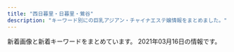 ```yaml
---
title: "西日暮里・日暮里・鶯谷"
description: "キーワード別にの巨乳アジアン・チャイナエステ嬢情報をまとめました。"
---
```


新着画像と新着キーワードをまとめています。
2021年03月16日の情報です。

<DmmAffiliateIns />
<KeywordTable
  shops={
    [
    {
        "url": "http://www.ai-lian.work/",
        "name": "\u5fc3\u7f8e",
        "station": "JR\u9daf\u8c37\u99c5\u5317\u53e3",
        "img_links": [
            "http://www.ai-lian.work/images/head.jpg",
            "http://www.ai-lian.work/images/2.jpg",
            "http://www.ai-lian.work/images/ta.jpg",
            "http://www.ai-lian.work/img/aya1.jpg",
            "http://www.ai-lian.work/images/mobile.jpg",
            "http://www.ai-lian.work/images/interior_t.jpg",
            "http://www.ai-lian.work/images/int1.jpg",
            "http://www.ai-lian.work/images/news.jpg",
            "http://www.ai-lian.work/images/int2.jpg",
            "http://www.ai-lian.work/images/rec1.jpg",
            "http://www.ai-lian.work/images/sys1.jpg",
            "http://www.ai-lian.work/images/staff_t.jpg",
            "http://www.ai-lian.work/img/yui1.jpg",
            "http://www.ai-lian.work/images/1.jpg",
            "http://www.ai-lian.work/images/tel.jpg",
            "http://www.ai-lian.work/images/3.jpg",
            "http://www.ai-lian.work/images/line.png",
            "http://www.ai-lian.work/img/saya1.jpg"
        ],
        "keywords": {}
    },
    {
        "keywords": {},
        "station": "JR\u65e5\u66ae\u91cc\u99c5\u6771\u53e3",
        "img_links": [
            "http://www.es-minami.com/gals/mika1.jpg",
            "http://www.es-minami.com/images/news.png",
            "http://www.es-minami.com/gals/nana1.jpg",
            "http://es-minami.com/gals/nana1.jpg",
            "http://www.es-minami.com/img/mika2.jpg",
            "http://es-minami.com/img/riri1.jpg",
            "http://www.es-minami.com/gals/yuki1.jpg",
            "http://www.es-minami.com/images/sayuri2.jpg",
            "http://www.es-minami.com/images/staff-bar.png",
            "http://www.es-minami.com/img/nana1.jpg",
            "http://es-minami.com/gals/sakura1.jpg",
            "http://es-minami.com/gals/mika1.jpg",
            "http://es-minami.com/img/sayuri2.jpg",
            "http://www.es-minami.com/img/mika1.jpg",
            "http://www.es-minami.com/gals/riri1.jpg",
            "http://www.es-minami.com/images/mika1.jpg",
            "http://es-minami.com/gals/sayuri2.jpg",
            "http://www.es-minami.com/gals/rika1.jpg",
            "http://www.es-minami.com/gals/sayuri1.jpg",
            "http://es-minami.com/images/mobole.png",
            "http://es-minami.com/gals/riri1.jpg",
            "http://www.es-minami.com/img/yuki1.jpg",
            "http://es-minami.com/images/rika1.jpg",
            "http://es-minami.com/images/staff-bar.png",
            "http://es-minami.com/images/sayuri1.jpg",
            "http://es-minami.com/gals/rika1.jpg",
            "http://es-minami.com/img/mika1.jpg",
            "http://es-minami.com/images/riri1.jpg",
            "http://www.es-minami.com/images/rika1.jpg",
            "http://www.es-minami.com/img/sayuri1.jpg",
            "http://www.es-minami.com/images/sayuri1.jpg",
            "http://www.es-minami.com/img/riri1.jpg",
            "http://www.es-minami.com/images/mika2.jpg",
            "http://www.es-minami.com/img/sayuri2.jpg",
            "http://es-minami.com/images/yuki1.jpg",
            "http://es-minami.com/images/mika2.jpg",
            "http://www.es-minami.com/gals/mika2.jpg",
            "http://es-minami.com/images/pick_staff6.jpg",
            "http://es-minami.com/img/yuki1.jpg",
            "http://es-minami.com/img/nana1.jpg",
            "http://es-minami.com/images/sayuri2.jpg",
            "http://www.es-minami.com/images/riri1.jpg",
            "http://es-minami.com/img/sayuri1.jpg",
            "http://www.es-minami.com/gals/sakura1.jpg",
            "http://www.es-minami.com/images/pick_staff6.jpg",
            "http://www.es-minami.com/images/nana1.jpg",
            "http://es-minami.com/gals/mika2.jpg",
            "http://es-minami.com/images/nana1.jpg",
            "http://es-minami.com/gals/sayuri1.jpg",
            "http://www.es-minami.com/images/yuki1.jpg",
            "http://es-minami.com/images/mika1.jpg",
            "http://es-minami.com/img/mika2.jpg",
            "http://www.es-minami.com/gals/sayuri2.jpg",
            "http://www.es-minami.com/images/mobole.png",
            "http://es-minami.com/images/news.png",
            "http://es-minami.com/gals/yuki1.jpg"
        ],
        "url": "http://es-minami.com/",
        "name": "\u307f\u306a\u307f"
    },
    {
        "url": "https://mominoki.tyo.ac/",
        "keywords": {
            "C": 15,
            "86": 4,
            "E": 4,
            "85": 12,
            "83": 4,
            "87": 8,
            "D": 24
        },
        "name": "\u3082\u307f\u306e\u6728",
        "station": "\u753a\u5c4b\u99c51\u756a\u51fa\u53e3",
        "img_links": [
            "https://mominoki.tyo.ac/photos/sites/41/2020/11/2020111401222038.jpg",
            "https://mominoki.tyo.ac/images/themes/pink/no2.png",
            "https://mominoki.tyo.ac/photos/sites/41/2020/09/2020092804344859.jpg",
            "https://mominoki.tyo.ac/images/themes/pink/s_newface.png",
            "https://mominoki.tyo.ac/images/themes/pink/s_news.png",
            "https://mominoki.tyo.ac/images/themes/pink/line.png",
            "https://mominoki.tyo.ac/photos/sites/41/2020/09/2020092810535583.jpg",
            "https://mominoki.tyo.ac/images/room2.jpg",
            "https://mominoki.tyo.ac/images/themes/pink/r3.jpg",
            "https://mominoki.tyo.ac/photos/sites/41/2020/09/2020092804344656.jpg",
            "https://mominoki.tyo.ac/images/room3.jpg",
            "https://mominoki.tyo.ac/photos/sites/41/2020/09/2020092804344750.jpg",
            "https://mominoki.tyo.ac/photos/sites/41/2021/03/202103150746598.jpg",
            "https://mominoki.tyo.ac/images/themes/pink/s_pickup.png",
            "https://mominoki.tyo.ac/images/themes/pink/s_ranking.png",
            "https://mominoki.tyo.ac/images/themes/pink/mobile.jpg",
            "https://mominoki.tyo.ac/images/themes/pink/s_staff.png",
            "https://mominoki.tyo.ac/photos/sites/41/2020/09/2020092801595154.jpg",
            "https://mominoki.tyo.ac/images/room4.jpg",
            "https://mominoki.tyo.ac/images/themes/pink/s_link.png",
            "https://mominoki.tyo.ac/photos/sites/41/2021/03/202103150747058.jpg",
            "https://mominoki.tyo.ac/images/themes/pink/no1.png",
            "https://mominoki.tyo.ac/images/room1.jpg"
        ]
    },
    {
        "name": "\u5065\u7f8e\u5802",
        "station": "JR\u9daf\u8c37\u99c5\u5317\u53e3",
        "keywords": {
            "C": 21
        },
        "url": "http://es-rlx.com/",
        "img_links": [
            "http://es-rlx.com/img/access/road01.jpg",
            "http://es-rlx.com/img/access/kanban.png",
            "http://es-rlx.com/img/access/road02.jpg",
            "http://es-rlx.com/img/ttl_tnew.png",
            "http://es-rlx.com/staff/mai/01mb.jpg",
            "http://es-rlx.com/staff/sakura/01mb.jpg",
            "http://es-rlx.com/pic/head.png",
            "http://es-rlx.com/staff/rumi/01mb.jpg",
            "http://es-rlx.com/staff/minami/01mb.jpg",
            "http://es-rlx.com/staff/yuki/01.jpg",
            "http://es-rlx.com/img/ttl_rec.png",
            "http://es-rlx.com/staff/anna/01mb.jpg",
            "http://es-rlx.com/img/ttl_mobile.png",
            "http://es-rlx.com/pic/top3.jpg",
            "http://es-rlx.com/img/ft_tel.png",
            "http://es-rlx.com/staff/sakura/01.jpg",
            "http://es-rlx.com/staff/mai/01.jpg",
            "http://es-rlx.com/img/youtube.jpg",
            "http://es-rlx.com/img/access/road04.jpg",
            "http://es-rlx.com/img/access/roaddm.png",
            "http://es-rlx.com/staff/yuki/01mb.jpg",
            "http://es-rlx.com/img/access/road03.jpg",
            "http://es-rlx.com/pic/top1.jpg",
            "http://es-rlx.com/pic/top2.jpg",
            "http://es-rlx.com/i/files/homeimg.jpg",
            "http://es-rlx.com/img/ttl_staff.png",
            "http://es-rlx.com/staff/rumi/01.jpg",
            "http://es-rlx.com/staff/anna/01.jpg",
            "http://es-rlx.com/staff/minami/01.jpg"
        ]
    },
    {
        "keywords": {
            "85": 16,
            "86": 19,
            "F": 3,
            "D": 48,
            "E": 6,
            "C": 18,
            "94": 3
        },
        "img_links": [
            "http://www.mac-riraku106.xyz/uploads/200801/1-200P1110631926.jpg",
            "http://www.mac-riraku106.xyz/uploads/190723/21-1.jpg",
            "http://www.mac-riraku106.xyz/uploads/191106/1-191106092J62Y.jpg",
            "http://www.mac-riraku106.xyz/uploads/190723/34-1.jpg",
            "http://www.mac-riraku106.xyz/uploads/190723/23-1.jpg",
            "http://www.mac-riraku106.xyz/uploads/190723/25-1.jpg",
            "http://www.mac-riraku106.xyz/uploads/200818/1-200QQ5535E92.jpg",
            "http://www.mac-riraku106.xyz/uploads/200325/1-2003251H340B9.jpg",
            "http://www.mac-riraku106.xyz/uploads/190723/10-1.jpg",
            "http://www.mac-riraku106.xyz/uploads/190723/1-1.jpg",
            "http://www.mac-riraku106.xyz/uploads/200501/1-200501125150516.jpg",
            "http://www.mac-riraku106.xyz/static/picture/top-img02.png",
            "http://www.mac-riraku106.xyz/uploads/190826/1-1ZR6144611E0.jpg",
            "http://www.mac-riraku106.xyz/uploads/200310/1-20031013091I08.jpg",
            "http://www.mac-riraku106.xyz/uploads/191209/1-191209123459153.jpg",
            "http://www.mac-riraku106.xyz/static/picture/michi02.png",
            "http://www.mac-riraku106.xyz/uploads/191128/1-19112Q3102OP.jpg",
            "http://www.mac-riraku106.xyz/uploads/190826/1-1ZR614462Qa.jpg",
            "http://www.mac-riraku106.xyz/uploads/200818/1-200QQ55415J4.jpg",
            "http://www.mac-riraku106.xyz/static/picture/top-img09.png",
            "http://www.mac-riraku106.xyz/uploads/190926/1-1Z926131R6102.jpg",
            "http://www.mac-riraku106.xyz/uploads/200501/1-200501145002a7.jpg",
            "http://www.mac-riraku106.xyz/uploads/191209/1-1912091229204E.jpg",
            "http://www.mac-riraku106.xyz/uploads/190906/1-1ZZ612503C39.jpg",
            "http://www.mac-riraku106.xyz/uploads/200501/1-200501125300127.jpg",
            "http://www.mac-riraku106.xyz/uploads/190906/1-1ZZ6125225A4.jpg",
            "http://www.mac-riraku106.xyz/uploads/200501/1-200501125159161.jpg",
            "http://www.mac-riraku106.xyz/static/picture/1.jpg",
            "http://www.mac-riraku106.xyz/uploads/191209/1-191209122ZY50.jpg",
            "http://www.mac-riraku106.xyz/static/picture/call.png",
            "http://www.mac-riraku106.xyz/uploads/191219/1-191219124141563.jpg",
            "http://www.mac-riraku106.xyz/uploads/190723/23-3.jpg",
            "http://www.mac-riraku106.xyz/uploads/190723/30-1.jpg",
            "http://www.mac-riraku106.xyz/uploads/191106/1-191106092T0531.jpg",
            "http://www.mac-riraku106.xyz/uploads/190926/1-1Z926131T2408.jpg",
            "http://www.mac-riraku106.xyz/uploads/200310/1-200310130925920.jpg",
            "http://www.mac-riraku106.xyz/uploads/190723/33-1.jpg",
            "http://www.mac-riraku106.xyz/uploads/190723/10-2.jpg",
            "http://www.mac-riraku106.xyz/uploads/191128/1-19112Q31009521.jpg",
            "http://www.mac-riraku106.xyz/static/picture/top-img01.png",
            "http://www.mac-riraku106.xyz/uploads/200317/1-20031G44220J0.jpg",
            "http://www.mac-riraku106.xyz/uploads/200608/1-20060Q0251EY.jpg",
            "http://www.mac-riraku106.xyz/uploads/200501/1-200501125251121.jpg",
            "http://www.mac-riraku106.xyz/uploads/200501/1-200501144951148.jpg",
            "http://www.mac-riraku106.xyz/static/picture/tel.png",
            "http://www.mac-riraku106.xyz/uploads/191128/1-19112Q3111UF.jpg",
            "http://www.mac-riraku106.xyz/uploads/200317/1-20031G4420c38.jpg",
            "http://www.mac-riraku106.xyz/uploads/200818/1-200QQ554231G.jpg",
            "http://www.mac-riraku106.xyz/uploads/200608/1-20060Q02506204.jpg",
            "http://www.mac-riraku106.xyz/uploads/200310/1-200310130Z0421.jpg",
            "http://www.mac-riraku106.xyz/uploads/191106/1-191106092S0357.jpg",
            "http://www.mac-riraku106.xyz/static/picture/top-img03.png",
            "http://www.mac-riraku106.xyz/uploads/200317/1-20031G44235R7.jpg",
            "http://www.mac-riraku106.xyz/uploads/200325/1-2003251H312V4.jpg",
            "http://www.mac-riraku106.xyz/uploads/200801/1-200P1110A4M2.jpg",
            "http://www.mac-riraku106.xyz/uploads/191008/1-19100Q5451M20.jpg",
            "http://www.mac-riraku106.xyz/uploads/200801/1-200P1110412514.jpg",
            "http://www.mac-riraku106.xyz/static/picture/michi01.png",
            "http://www.mac-riraku106.xyz/static/picture/2.jpg",
            "http://www.mac-riraku106.xyz/uploads/200501/1-200501145011C2.jpg",
            "http://www.mac-riraku106.xyz/uploads/191219/1-19121912423J29.jpg",
            "http://www.mac-riraku106.xyz/uploads/191008/1-19100Q5453V63.jpg",
            "http://www.mac-riraku106.xyz/uploads/190723/1-2.jpg",
            "http://www.mac-riraku106.xyz/uploads/190723/23-2.jpg"
        ],
        "name": "\u306f\u305f\u3061",
        "station": "JR\u65e5\u66ae\u91cc\u99c5\u5357\u53e3",
        "url": "http://www.mac-riraku106.xyz/"
    },
    {
        "station": "JR\u65e5\u66ae\u91cc\u99c5\u6771\u53e3",
        "name": "\u9e97\u4eba",
        "url": "http://reijin.xyz.mn/",
        "img_links": [],
        "keywords": {}
    },
    {
        "img_links": [
            "http://chou.ies.bz/photos/sites/85/2019/07/2019070106333414.jpg",
            "http://chou.ies.bz/images/s1.png",
            "http://chou.ies.bz/images/s_pick.png",
            "http://chou.ies.bz/photos/sites/85/2020/12/2020120204150858.jpg",
            "http://chou.ies.bz/photos/sites/85/2020/12/2020121802483415.jpg",
            "http://chou.ies.bz/photos/sites/85/2019/06/2019062803491517.jpg",
            "http://chou.ies.bz/photos/sites/85/2019/07/2019070509385227.jpg",
            "http://chou.ies.bz/photos/sites/85/2019/07/2019070106320474.jpg",
            "http://chou.ies.bz/images/mobile.png",
            "http://chou.ies.bz/photos/sites/85/2020/10/2020100610370157.jpg",
            "http://chou.ies.bz/photos/sites/85/2019/07/2019070106340260.jpg",
            "http://chou.ies.bz/images/s_news.png",
            "http://chou.ies.bz/photos/sites/85/2019/07/2019070106330942.jpg",
            "http://chou.ies.bz/photos/sites/85/2019/12/2019120602315853.jpg",
            "http://chou.ies.bz/images/n3.png",
            "http://chou.ies.bz/images/s_staff.jpg",
            "http://chou.ies.bz/images/top.png",
            "http://chou.ies.bz/images/s3.png",
            "http://chou.ies.bz/images/n1.jpg",
            "http://chou.ies.bz/photos/sites/85/2020/12/2020120204265615.jpg",
            "http://chou.ies.bz/photos/sites/85/2020/10/2020100610383828.jpg",
            "http://chou.ies.bz/images/s_link.png"
        ],
        "station": "JR\u897f\u65e5\u66ae\u91cc\u99c5",
        "keywords": {
            "85": 1,
            "84": 2,
            "86": 7,
            "D": 9,
            "E": 1,
            "87": 1,
            "C": 1
        },
        "url": "http://chou.ies.bz/",
        "name": "\u706f\u308a\u5c4b"
    },
    {
        "keywords": {},
        "name": "\u307b\u307b\u3048\u307f",
        "url": "http://www.hohoemi.es-relax.info/",
        "img_links": [
            "http://www.hohoemi.es-relax.info/gals/nanami1.jpg",
            "http://www.hohoemi.es-relax.info/gals/mirai1.jpg",
            "http://www.hohoemi.es-relax.info/images/r02.jpg",
            "http://www.hohoemi.es-relax.info/images/img02.jpg",
            "http://www.hohoemi.es-relax.info/images/162-1.jpg",
            "http://www.hohoemi.es-relax.info/images/img04.jpg",
            "http://www.hohoemi.es-relax.info/gals/yuyu1.jpg",
            "http://www.hohoemi.es-relax.info/i/room/r02.jpg",
            "http://www.hohoemi.es-relax.info/gals/rika1.jpg",
            "http://www.hohoemi.es-relax.info/gals/monika1.jpg",
            "http://www.hohoemi.es-relax.info/images/img03.jpg",
            "http://www.hohoemi.es-relax.info/gals/nana1.jpg",
            "http://www.hohoemi.es-relax.info/gals/karin1.jpg",
            "http://www.hohoemi.es-relax.info/gals/egao1.jpg",
            "http://www.hohoemi.es-relax.info/i/room/r04.jpg",
            "http://www.hohoemi.es-relax.info/gals/yuri1.jpg",
            "http://www.hohoemi.es-relax.info/images/r01.jpg",
            "http://www.hohoemi.es-relax.info/images/r03.jpg",
            "http://www.hohoemi.es-relax.info/images/newsbar.jpg",
            "http://www.hohoemi.es-relax.info/images/nanami1.jpg",
            "http://www.hohoemi.es-relax.info/images/r04.jpg",
            "http://www.hohoemi.es-relax.info/i/room/r03.jpg",
            "http://www.hohoemi.es-relax.info/images/r05.jpg",
            "http://www.hohoemi.es-relax.info/i/room/r01.jpg"
        ],
        "station": "JR\u897f\u65e5\u66ae\u91cc\u99c5"
    },
    {
        "keywords": {
            "E": 1,
            "G": 1,
            "\u30bb\u30af\u30b7\u30fc": 23,
            "\u30c0\u30a4\u30ca\u30de\u30a4\u30c8": 1
        },
        "station": "JR\u65e5\u66ae\u91cc\u99c5\u5357\u53e3",
        "img_links": [
            "https://www.sofia-est.com/img/material/mob_m2_rev1.jpg",
            "https://www.sofia-est.com/img/girl/thumb/s100_2.jpg",
            "https://www.sofia-est.com/img/girl/thumb/s56_2.jpg",
            "https://www.sofia-est.com/img/material/mobileqr.png",
            "https://www.sofia-est.com/img/girl/main/s85_1.jpg",
            "https://www.sofia-est.com/img/material/photo6.jpg",
            "https://www.sofia-est.com/img/girl/list/s85_list.jpg",
            "https://www.sofia-est.com/img/girl/list/s84_list.jpg",
            "https://www.sofia-est.com/img/material/page8_subt1.png",
            "https://www.sofia-est.com/img/material/movieicon.png",
            "https://www.sofia-est.com/img/material/page6_subt1.png",
            "https://www.sofia-est.com/img/material/top_twitter.png",
            "https://www.sofia-est.com/img/material/page6_subt2.png",
            "https://www.sofia-est.com/img/girl/thumb/s57_1.jpg",
            "https://www.sofia-est.com/img/girl/list/s56_list.jpg",
            "https://www.sofia-est.com/img/material/mob_m5.jpg",
            "https://www.sofia-est.com/img/top/topslide20141210.jpg",
            "https://www.sofia-est.com/img/girl/thumb/s81_5.jpg",
            "https://www.sofia-est.com/img/material/courseoption_rev1.png",
            "https://www.sofia-est.com/img/girl/list/s55_list.jpg",
            "https://www.sofia-est.com/img/girl/list/s108_list.jpg",
            "https://www.sofia-est.com/img/material/gm4_rollout.png",
            "https://www.sofia-est.com/img/girl/thumb/s108_1.jpg",
            "https://www.sofia-est.com/img/material/gm2_rollout.png",
            "https://www.sofia-est.com/img/girl/thumb/s85_1.jpg",
            "https://www.sofia-est.com/img/material/photobig.jpg",
            "https://www.sofia-est.com/img/material/course_tanta2.png",
            "https://www.sofia-est.com/img/material/course_tanta1.png",
            "https://www.sofia-est.com/img/girl/thumb/s55_3.jpg",
            "https://www.sofia-est.com/img/girl/main/s57_1.jpg",
            "https://www.sofia-est.com/img/material/top_news.png",
            "https://www.sofia-est.com/img/material/gm1_rollout.png",
            "https://www.sofia-est.com/img/material/mob_m1_rev1.jpg",
            "https://www.sofia-est.com/img/material/mob_t3.jpg",
            "https://www.sofia-est.com/img/material/photo8.jpg",
            "https://www.sofia-est.com/img/material/mob_m4.jpg",
            "https://www.sofia-est.com/img/top/topslide20150918.jpg",
            "https://www.sofia-est.com/img/material/photo7.jpg",
            "https://www.sofia-est.com/img/girl/thumb/s89_2.jpg",
            "https://www.sofia-est.com/img/material/top_kodawari.png",
            "https://www.sofia-est.com/img/material/movie_right_yaji.png",
            "https://www.sofia-est.com/img/material/gm5_rollout.png",
            "https://www.sofia-est.com/img/girl/main/s89_1.jpg",
            "https://www.sofia-est.com/img/girl/list/s89_list.jpg",
            "https://www.sofia-est.com/img/girl/thumb/s85_2.jpg",
            "https://www.sofia-est.com/img/material/hosi5.png",
            "https://www.sofia-est.com/img/material/page6_subt3.png",
            "https://www.sofia-est.com/img/material/top_camp.png",
            "https://www.sofia-est.com/img/girl/thumb/s84_1.jpg",
            "https://www.sofia-est.com/img/material/mob_t5.jpg",
            "https://www.sofia-est.com/img/girl/pickup/pickup20190509222453.jpg",
            "https://www.sofia-est.com/img/material/gm6_rollout.png",
            "https://www.sofia-est.com/img/girl/list/s94_list.jpg",
            "https://www.sofia-est.com/img/material/top_kodawariimg1.jpg",
            "https://www.sofia-est.com/img/material/coursepoint_rev2.png",
            "https://www.sofia-est.com/img/girl/thumb/s92_2.jpg",
            "https://www.sofia-est.com/img/girl/pickup/pickup20191220093702.jpg",
            "https://www.sofia-est.com/img/girl/thumb/s89_1.jpg",
            "https://www.sofia-est.com/img/girl/main/s92_1.jpg",
            "https://www.sofia-est.com/img/material/doublecourse_rev1.png",
            "https://www.sofia-est.com/img/girl/thumb/s55_1.jpg",
            "https://www.sofia-est.com/img/material/top_movie.png",
            "https://www.sofia-est.com/img/girl/thumb/s56_1.jpg",
            "https://www.sofia-est.com/img/material/mob_youtube.png",
            "https://www.sofia-est.com/img/girl/pickup/pickup20191220093623.jpg",
            "https://www.sofia-est.com/img/material/mob_t1.jpg",
            "https://www.sofia-est.com/img/material/photo3.jpg",
            "https://www.sofia-est.com/img/material/iph.png",
            "https://www.sofia-est.com/img/girl/list/s111_list.jpg",
            "https://www.sofia-est.com/img/girl/thumb/s97_2.jpg",
            "https://www.sofia-est.com/img/material/top_newface.png",
            "https://www.sofia-est.com/img/material/photo4.jpg",
            "https://www.sofia-est.com/img/material/pagetop_rollout.png",
            "https://www.sofia-est.com/img/material/top_about.png",
            "https://www.sofia-est.com/img/material/noimg_b.jpg",
            "https://www.sofia-est.com/img/girl/list/s92_list.jpg",
            "https://www.sofia-est.com/img/girl/thumb/s81_2.jpg",
            "https://www.sofia-est.com/img/girl/thumb/s92_1.jpg",
            "https://www.sofia-est.com/img/girl/main/s111_1.jpg",
            "https://www.sofia-est.com/img/material/photo1.jpg",
            "https://www.sofia-est.com/img/material/photo5.jpg",
            "https://www.sofia-est.com/img/material/page3_1_subt2.png",
            "https://www.sofia-est.com/img/girl/main/s108_1.jpg",
            "https://www.sofia-est.com/img/girl/thumb/s99_2.jpg",
            "https://www.sofia-est.com/img/girl/main/s97_1.jpg",
            "https://www.sofia-est.com/img/girl/main/s100_1.jpg",
            "https://www.sofia-est.com/img/girl/thumb/s81_1.jpg",
            "https://www.sofia-est.com/img/material/page2_subt1.png",
            "https://www.sofia-est.com/img/girl/main/s81_1.jpg",
            "https://www.sofia-est.com/img/material/mob_t2.jpg",
            "https://www.sofia-est.com/img/girl/mobilepickup/mobilepickup20200302124127.jpg",
            "https://www.sofia-est.com/img/what/coupon202009.png",
            "https://www.sofia-est.com/img/girl/thumb/s85_3.jpg",
            "https://www.sofia-est.com/img/material/gm3_rollout.png",
            "https://www.sofia-est.com/img/banner/koko_120x60.png",
            "https://www.sofia-est.com/img/girl/thumb/s99_1.jpg",
            "https://www.sofia-est.com/img/girl/thumb/s111_1.jpg",
            "https://www.sofia-est.com/img/material/movie_left_yaji.png",
            "https://www.sofia-est.com/img/material/movie20141210.jpg",
            "https://www.sofia-est.com/img/material/photo2.jpg",
            "https://www.sofia-est.com/img/material/yakusoku.png",
            "https://www.sofia-est.com/img/girl/thumb/s97_1.jpg",
            "https://www.sofia-est.com/img/girl/thumb/s81_3.jpg",
            "https://www.sofia-est.com/img/material/page5_subt2.png",
            "https://www.sofia-est.com/img/girl/thumb/s84_2.jpg",
            "https://www.sofia-est.com/img/girl/list/s57_list.jpg",
            "https://www.sofia-est.com/img/material/page8_subt2.png",
            "https://www.sofia-est.com/img/material/page4_subt2.png",
            "https://www.sofia-est.com/img/girl/thumb/s81_4.jpg",
            "https://www.sofia-est.com/img/material/page3_subt1.png",
            "https://www.sofia-est.com/img/material/mob_m3_rev1.jpg",
            "https://www.sofia-est.com/img/girl/main/s56_1.jpg",
            "https://www.sofia-est.com/img/girl/list/s81_list.jpg",
            "https://www.sofia-est.com/img/material/top_pickup.png",
            "https://www.sofia-est.com/img/top/topslide20141211.jpg",
            "https://www.sofia-est.com/img/material/noimg_m.jpg",
            "https://www.sofia-est.com/img/girl/main/s99_1.jpg",
            "https://www.sofia-est.com/img/material/page5_subt1.png",
            "https://www.sofia-est.com/img/girl/list/s100_list.jpg",
            "https://www.sofia-est.com/img/girl/main/s55_1.jpg",
            "https://www.sofia-est.com/img/girl/main/s84_1.jpg",
            "https://www.sofia-est.com/img/material/mob_t4.jpg",
            "https://www.sofia-est.com/img/girl/list/s97_list.jpg",
            "https://www.sofia-est.com/img/girl/thumb/s100_1.jpg",
            "https://www.sofia-est.com/img/material/page3_1_subt1.png",
            "https://www.sofia-est.com/img/material/sd_rt_btn.png",
            "https://www.sofia-est.com/img/girl/list/s99_list.jpg",
            "https://www.sofia-est.com/img/material/page7_subt1.png",
            "https://www.sofia-est.com/img/material/page4_subt1.png",
            "https://www.sofia-est.com/img/girl/pickup/pickup20200111122329.jpg",
            "https://www.sofia-est.com/img/girl/thumb/s55_2.jpg",
            "https://www.sofia-est.com/img/material/top_infomation.png",
            "https://www.sofia-est.com/img/material/phototxt.jpg"
        ],
        "url": "https://www.sofia-est.com/",
        "name": "\u30bd\u30d5\u30a3\u30a2"
    },
    {
        "keywords": {
            "86": 3,
            "88": 6,
            "C": 13,
            "87": 3
        },
        "img_links": [
            "http://onkyoukou.tyo.cm/images/top.png",
            "http://onkyoukou.tyo.cm/images/acc2.jpg",
            "http://onkyoukou.tyo.cm/images/s_news.jpg",
            "http://onkyoukou.tyo.cm/images/s_staff1.jpg",
            "http://onkyoukou.tyo.cm/images/face_bj.jpg",
            "http://onkyoukou.tyo.cm/images/mobile.jpg",
            "http://onkyoukou.tyo.cm/images/s_pick.jpg",
            "http://onkyoukou.tyo.cm/images/nbj3.jpg",
            "http://onkyoukou.tyo.cm/images/s_mobile.jpg",
            "http://onkyoukou.tyo.cm/images/s_staff.jpg",
            "http://onkyoukou.tyo.cm/photos/sites/88/2017/03/staff2.jpg",
            "http://onkyoukou.tyo.cm/photos/sites/88/2017/03/staff1.jpg",
            "http://onkyoukou.tyo.cm/images/s_link.jpg",
            "http://onkyoukou.tyo.cm/images/nbj1.jpg",
            "http://onkyoukou.tyo.cm/images/acc3.jpg",
            "http://onkyoukou.tyo.cm/images/n1.jpg",
            "http://onkyoukou.tyo.cm/photos/sites/88/2017/03/staff4.jpg",
            "http://onkyoukou.tyo.cm/images/line.jpg",
            "http://onkyoukou.tyo.cm/images/s_face.jpg",
            "http://onkyoukou.tyo.cm/photos/sites/88/2020/03/2020030111163079.jpg",
            "http://onkyoukou.tyo.cm/images/face_bj3.jpg",
            "http://onkyoukou.tyo.cm/images/n3.jpg",
            "http://onkyoukou.tyo.cm/images/acc1.jpg"
        ],
        "station": "JR\u897f\u65e5\u66ae\u91cc\u99c5",
        "name": "\u6e29\u99a8\u6e2f-\u304a\u3093\u304d\u3087\u3046\u3053\u3046-",
        "url": "http://onkyoukou.tyo.cm/"
    },
    {
        "station": "JR\u65e5\u66ae\u91cc\u99c5\u6771\u53e3",
        "img_links": [
            "http://esthe-aroma.red/images/top.png",
            "http://esthe-aroma.red/images/cg01.jpg",
            "http://esthe-aroma.red/images/cg05.jpg",
            "http://esthe-aroma.red/images/cg10.jpg",
            "http://esthe-aroma.red/images/evetop.png",
            "http://esthe-aroma.red/images/cg09.jpg",
            "http://esthe-aroma.red/images/cg07.jpg",
            "http://esthe-aroma.red/images/kan.jpg",
            "http://esthe-aroma.red/images/imm.jpg",
            "http://esthe-aroma.red/images/staff_s.png",
            "http://esthe-aroma.red/images/sruru.jpg",
            "http://esthe-aroma.red/images/cg03.jpg",
            "http://esthe-aroma.red/images/cg04.jpg",
            "http://esthe-aroma.red/images/r4.jpg",
            "http://esthe-aroma.red/images/precau.png",
            "http://esthe-aroma.red/images/rec.png",
            "http://esthe-aroma.red/images/r3.jpg",
            "http://esthe-aroma.red/link/menlog.jpg",
            "http://esthe-aroma.red/images/cg00.jpg",
            "http://esthe-aroma.red/images/cg11.jpg",
            "http://esthe-aroma.red/images/cg06.jpg",
            "http://esthe-aroma.red/images/cg02.jpg",
            "http://esthe-aroma.red/images/cg08.jpg",
            "http://esthe-aroma.red/images/r2.jpg",
            "http://esthe-aroma.red/images/news.png",
            "http://esthe-aroma.red/images/r1.jpg"
        ],
        "name": "\u548c\u5408 \u308f\u3054\u3046",
        "url": "http://esthe-aroma.red/",
        "keywords": {
            "86": 10,
            "D": 9,
            "E": 1
        }
    },
    {
        "name": "\u3075\u308f\u3075\u308f",
        "station": "JR\u897f\u65e5\u66ae\u91cc\u99c5",
        "keywords": {
            "C": 36,
            "E": 12,
            "87": 12,
            "83": 36,
            "86": 12,
            "D": 12
        },
        "url": "http://flowerscent.este.work/",
        "img_links": [
            "http://flowerscent.este.work/head_3_4691_1556258938113847.png",
            "http://flowerscent.este.work/head_2_4691_1553674270815382.png",
            "http://flowerscent.este.work/2/uploadimg/1600260826.jpg",
            "http://flowerscent.este.work/2/uploadimg/1599833697.jpg",
            "http://flowerscent.este.work/head_1_4691_1553674270167089.png"
        ]
    },
    {
        "url": "http://massage-aroma.pink/",
        "img_links": [
            "http://massage-aroma.pink/images/cg01.jpg",
            "http://massage-aroma.pink/images/cg08.jpg",
            "http://massage-aroma.pink/images/cg011.jpg",
            "http://massage-aroma.pink/images/nav-006.png",
            "http://massage-aroma.pink/images/cg07.jpg",
            "http://massage-aroma.pink/images/cg061.jpg",
            "http://massage-aroma.pink/images/cg03.jpg",
            "http://massage-aroma.pink/images/cg09.jpg",
            "http://massage-aroma.pink/images/nav-002.png",
            "http://massage-aroma.pink/images/top001.png",
            "http://massage-aroma.pink/images/tel.png",
            "http://massage-aroma.pink/images/cg05.jpg",
            "http://massage-aroma.pink/images/cg06.jpg",
            "http://massage-aroma.pink/images/nav-004.png",
            "http://massage-aroma.pink/images/cg04.jpg",
            "http://massage-aroma.pink/images/nav-003.png",
            "http://massage-aroma.pink/images/cg02.jpg",
            "http://massage-aroma.pink/images/no.png",
            "http://massage-aroma.pink/images/nav-005.png",
            "http://massage-aroma.pink/images/nav-001.png",
            "http://massage-aroma.pink/images/cg10.jpg"
        ],
        "keywords": {
            "D": 10,
            "86": 10
        },
        "station": "JR\u65e5\u66ae\u91cc\u99c5\u6771\u53e3",
        "name": "\u30d1\u30b8\u30e3\u30de"
    },
    {
        "img_links": [
            "http://momo.tyo.cm/images/tit_com03.png",
            "http://momo.tyo.cm/images/tit_com04.png",
            "http://momo.tyo.cm/images/nav_link06.png",
            "http://momo.tyo.cm/photos/sites/53/2021/02/2021021607405882.jpg",
            "http://momo.tyo.cm/photos/sites/53/2021/02/2021021607405658.jpg",
            "http://momo.tyo.cm/images/border01.png",
            "http://momo.tyo.cm/images/tit05.png",
            "http://momo.tyo.cm/images/news.png",
            "http://momo.tyo.cm/images/tit_com.png",
            "http://momo.tyo.cm/images/nav_link01.png",
            "http://momo.tyo.cm/images/tit_link01.png",
            "http://momo.tyo.cm/images/tit_com01.png",
            "http://momo.tyo.cm/images/bg_pick.png",
            "http://momo.tyo.cm/photos/sites/53/2021/02/2021021607405578.jpg",
            "http://momo.tyo.cm/images/tit04.png",
            "http://momo.tyo.cm/images/tit_com02.png",
            "http://momo.tyo.cm/photos/sites/53/2021/02/2021021607405730.jpg",
            "http://momo.tyo.cm/images/nav_link04.png",
            "http://momo.tyo.cm/images/border02.png",
            "http://momo.tyo.cm/images/tit_staff.png",
            "http://momo.tyo.cm/images/nav_link05.png",
            "http://momo.tyo.cm/images/tit02.png",
            "http://momo.tyo.cm/images/pagetop.png",
            "http://momo.tyo.cm/images/tit_com05.png",
            "http://momo.tyo.cm/images/top_slider01.jpg",
            "http://momo.tyo.cm/images/top_slider02.jpg",
            "http://momo.tyo.cm/images/nav_link02.png",
            "http://momo.tyo.cm/images/tit01.png",
            "http://momo.tyo.cm/images/nav_link03.png",
            "http://momo.tyo.cm/images/tit03.png"
        ],
        "url": "http://momo.tyo.cm/",
        "keywords": {
            "D": 20,
            "86": 15,
            "85": 5
        },
        "name": "\u6843",
        "station": "JR\u65e5\u66ae\u91cc\u99c5\u5357\u53e3"
    },
    {
        "station": "JR\u65e5\u66ae\u91cc\u99c5\u6771\u53e3",
        "keywords": {
            "C": 6
        },
        "name": "\u7e01",
        "url": "http://www.en-nippori.net/",
        "img_links": [
            "http://www.en-nippori.net/image/mainparts/images/navi01_07.jpg",
            "http://www.en-nippori.net/image/therapist/04.jpg",
            "http://www.en-nippori.net/image/mainparts/images/navi01_05.jpg",
            "http://www.en-nippori.net/image/therapist/01.jpg",
            "http://www.en-nippori.net/image/mainparts/main.jpg",
            "http://www.en-nippori.net/image/therapist/02.jpg",
            "http://www.en-nippori.net/image/mainparts/images/navi01_03.jpg",
            "http://www.en-nippori.net/image/index/top.jpg",
            "http://www.en-nippori.net/image/therapist/03.jpg",
            "http://www.en-nippori.net/image/mainparts/images/navi01_04.jpg",
            "http://www.en-nippori.net/image/mainparts/images/navi01_02.jpg",
            "http://www.en-nippori.net/image/therapist/06.jpg",
            "http://www.en-nippori.net/image/mainparts/images/navi01_06.jpg"
        ]
    },
    {
        "keywords": {},
        "img_links": [
            "http://www.es-ms.work/images/int2.jpg",
            "http://www.es-ms.work/staff/sayuri.jpg",
            "http://www.es-ms.work/images/rec2.jpg",
            "http://www.es-ms.work/images/int1.jpg",
            "http://www.es-ms.work/images/rec1.jpg",
            "http://www.es-ms.work/images/2.jpg",
            "http://www.es-ms.work/images/ac1.jpg",
            "http://www.es-ms.work/images/news.jpg",
            "http://www.es-ms.work/img/rina1.jpg",
            "http://www.es-ms.work/img/sayuri1.jpg",
            "http://www.es-ms.work/images/staff_t.jpg",
            "http://www.es-ms.work/images/sys.jpg",
            "http://www.es-ms.work/images/interior_t.jpg",
            "http://www.es-ms.work/images/head.jpg",
            "http://www.es-ms.work/staff/kaya.jpg",
            "http://www.es-ms.work/images/tg.jpg",
            "http://www.es-ms.work/staff/rina.jpg",
            "http://www.es-ms.work/img/kaya1.jpg",
            "http://www.es-ms.work/images/1.jpg",
            "http://www.es-ms.work/images/3.jpg",
            "http://www.es-ms.work/images/s1.png"
        ],
        "url": "http://www.es-ms.work/",
        "station": "JR\u9daf\u8c37\u99c5\u5317\u53e3",
        "name": "\u685c\u306e\u5bb6"
    },
    {
        "name": "\u672a\u6765",
        "station": "\u65e5\u66ae\u91cc\u99c5\u6771\u53e3",
        "img_links": [
            "http://www.relax-mirai.info/gals/aki1.jpg",
            "http://www.relax-mirai.info/images/m02.jpg",
            "http://www.relax-mirai.info/images/risa1.jpg",
            "http://www.relax-mirai.info/i/120/sayuri1.jpg",
            "http://www.relax-mirai.info/images/m03.jpg",
            "http://www.relax-mirai.info/gals/kaka1.jpg",
            "http://www.relax-mirai.info/i/images/sayuri1.jpg",
            "http://www.relax-mirai.info/i/images/momo1.jpg",
            "http://www.relax-mirai.info/gals/emi1.jpg",
            "http://www.relax-mirai.info/images/qr.jpg",
            "http://www.relax-mirai.info/images/info02.jpg",
            "http://www.relax-mirai.info/gals/risa1.jpg",
            "http://www.relax-mirai.info/images/momo1.jpg",
            "http://www.relax-mirai.info/images/info01.jpg",
            "http://www.relax-mirai.info/images/m04.jpg",
            "http://www.relax-mirai.info/images/sayuri1.jpg"
        ],
        "keywords": {},
        "url": "http://www.relax-mirai.info/"
    },
    {
        "url": "http://lapis.tyo.cm/",
        "img_links": [
            "http://lapis.tyo.cm/photos/sites/75/2021/01/2021010407562697.jpg",
            "http://lapis.tyo.cm/images/pick_bj1.jpg",
            "http://lapis.tyo.cm/photos/sites/75/2021/01/2021010407562324.jpg",
            "http://lapis.tyo.cm/images/s_face.jpg",
            "http://lapis.tyo.cm/images/pick_bj3.jpg",
            "http://lapis.tyo.cm/images/nbj1.jpg",
            "http://lapis.tyo.cm/photos/sites/75/2021/01/2021010407562290.jpg",
            "http://lapis.tyo.cm/images/mobile.jpg",
            "http://lapis.tyo.cm/images/nbj3.jpg",
            "http://lapis.tyo.cm/photos/sites/75/2021/01/2021010407562482.jpg",
            "http://lapis.tyo.cm/images/new.jpg",
            "http://lapis.tyo.cm/images/s_pick.jpg",
            "http://lapis.tyo.cm/images/s_blog.jpg",
            "http://lapis.tyo.cm/images/top.png",
            "http://lapis.tyo.cm/images/s_link.jpg",
            "http://lapis.tyo.cm/images/s_staff.jpg"
        ],
        "station": "JR\u9daf\u8c37\u99c5\u5317\u53e3",
        "name": "\u30e9\u30d4\u30b9",
        "keywords": {
            "D": 16,
            "87": 4,
            "83": 4,
            "86": 8
        }
    },
    {
        "img_links": [
            "http://www.night.ne.jp/nightnet/img/10.jpg",
            "http://www.night.ne.jp/_format/W/img/whats_view.jpg",
            "http://www.night.ne.jp/nightnet/img/11.jpg",
            "http://www.night.ne.jp/nightnet/img/8.jpg",
            "http://www.night.ne.jp/tokyo/hayasi/img/view_4.jpg",
            "http://www.night.ne.jp/nightnet/img/13.jpg",
            "http://www.night.ne.jp/tokyo/hayasi/img_staff/g_7181.jpg",
            "http://www.night.ne.jp/tokyo/hayasi/img/view_6.jpg",
            "http://www.night.ne.jp/tokyo/hayasi/img/view_2.jpg",
            "http://www.night.ne.jp/tokyo/hayasi/img/view_1.jpg",
            "http://www.night.ne.jp/nightnet/img/2.jpg",
            "http://www.night.ne.jp/_format/P/img/over_msg_02.jpg",
            "http://www.night.ne.jp/nightnet/img/17.jpg",
            "http://www.night.ne.jp/_format/P/img/over_msg_01.jpg",
            "http://www.night.ne.jp/_format/P/img/whats_news.jpg",
            "http://www.night.ne.jp/nightnet/img/1.jpg",
            "http://www.night.ne.jp/nightnet/img/12a.jpg",
            "http://www.night.ne.jp/nightnet/img/3.jpg",
            "http://www.night.ne.jp/nightnet/img/14.jpg",
            "http://www.night.ne.jp/tokyo/hayasi/img/view_5.jpg",
            "http://www.night.ne.jp/tokyo/hayasi/img/qr_code.jpg",
            "http://www.night.ne.jp/nightnet/img/5.jpg",
            "http://www.night.ne.jp/tokyo/hayasi/img/view_3.jpg",
            "http://www.night.ne.jp/tokyo/hayasi/img/index_top.jpg",
            "http://www.night.ne.jp/nightnet/img/6.jpg",
            "http://www.night.ne.jp/nightnet/img/16.jpg",
            "http://www.night.ne.jp/nightnet/img/7.jpg",
            "http://www.night.ne.jp/tokyo/hayasi/img/index.jpg",
            "http://www.night.ne.jp/tokyo/hayasi/img/index_view.jpg",
            "http://www.night.ne.jp/nightnet/img/15.jpg",
            "http://www.night.ne.jp/nightnet/img/4.jpg",
            "http://www.night.ne.jp/nightnet/img/9.jpg",
            "http://www.night.ne.jp/_format/P/img/index_enter_1.jpg"
        ],
        "url": "http://www.night.ne.jp/tokyo/hayasi/",
        "keywords": {},
        "station": "JR\u65e5\u66ae\u91cc\u99c5",
        "name": "\u6797\u30de\u30c3\u30b5\u30fc\u30b8"
    }
]
}
/>
<DmmAffiliateScript />
